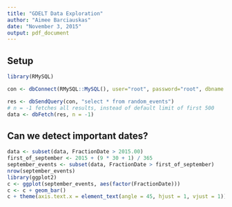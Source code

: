 ```yaml
---
title: "GDELT Data Exploration"
author: "Aimee Barciauskas"
date: "November 3, 2015"
output: pdf_document
---
```


## Setup

```r
library(RMySQL)

con <- dbConnect(RMySQL::MySQL(), user="root", password="root", dbname = "gdelt")

res <- dbSendQuery(con, "select * from random_events")
# n = -1 fetches all results, instead of default limit of first 500
data <- dbFetch(res, n = -1)
```

## Can we detect important dates?

```r
data <- subset(data, FractionDate > 2015.00)
first_of_september <- 2015 + (9 * 30 + 1) / 365
september_events <- subset(data, FractionDate > first_of_september)
nrow(september_events)
library(ggplot2)
c <- ggplot(september_events, aes(factor(FractionDate)))
c <- c + geom_bar()
c + theme(axis.text.x = element_text(angle = 45, hjust = 1, vjust = 1))
```

